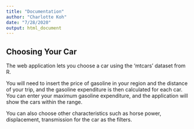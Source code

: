```yaml
---
title: "Documentation"
author: "Charlotte Koh"
date: "7/28/2020"
output: html_document
---
```


## Choosing Your Car

The web application lets you choose a car using the 'mtcars' dataset from R.

You will need to insert the price of gasoline in your region  and the distance of your trip, and the gasoline expenditure is then calculated for each car. You can enter your maximum gasoline expenditure, and the application will show the cars within the range.

You can also choose other characteristics such as horse power, displacement, transmission for the car as the filters.


